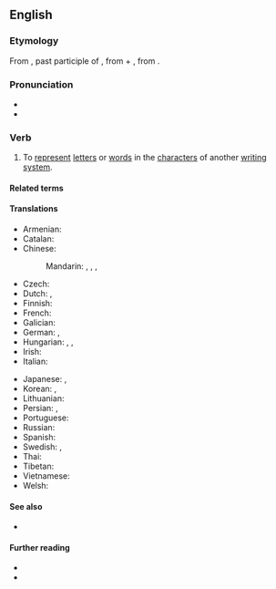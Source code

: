 ==English==

===Etymology===
From {{der|en|la|transliterātum}}, past participle of {{m|la|transliterō}}, from {{m|la|trans|t=across}} + {{m|la|literō}} <!-- If "littera" is the etymon for "litero", this angle bracket is pointing the wrong: -->, from {{m|la|littera|t=letter}}.

===Pronunciation===
* {{IPA|en|/tɹænzˈlɪtəɹeɪt/}}
* {{audio|en|LL-Q1860 (eng)-Vealhurl-transliterate.wav |Audio (Southern England)}}

===Verb===
{{en-verb}}

# {{lb|en|transitive}} To [[represent]] [[letter]]s or [[word]]s in the [[character]]s of another [[writing system]].

====Related terms====
{{col3|en
|{{l|en|transliteration}}
|{{l|en|transliterator}}
|{{l|en|transliteral}}, {{l|en|transliterally}}
}}

====Translations====
{{trans-top|to represent letters or words in the characters of another alphabet or script}}
* Armenian: {{t+|hy|գրադարձել}}
* Catalan: {{t+|ca|transliterar}}
* Chinese:
*: Mandarin: {{t+|cmn|轉寫|alt=（進行）轉寫|sc=Hani}}, {{t+|cmn|转写|alt=（进行）转写|tr=[jìnxíng] zhuǎnxiě|sc=Hani}}, {{t+|cmn|音譯|alt=（進行）音譯|sc=Hani}}, {{t+|cmn|音译|alt=（进行）音译|tr=[jìnxíng] yīnyì|sc=Hani}}
* Czech: {{t|cs|transliterovat}}
* Dutch: {{t+|nl|omschrijven}}, {{t|nl|translitereren}}
* Finnish: {{t+|fi|translitteroida}}
* French: {{t+|fr|translittérer}}
* Galician: {{t+|gl|transliterar}}
* German: {{t+|de|transliterieren}}, {{t+|de|umschreiben}}
* Hungarian: {{t|hu|átbetűz}}, {{t|hu|transzliterál}}, {{t|hu|[[betűnként]]/[[betű]] [[szerint]] [[átír]]}}
* Irish: {{t|ga|traslitrigh}}
* Italian: {{t|it|traslitterare}}
{{trans-mid}}
* Japanese: {{t|ja|字訳|tr=じやくする, jiyaku suru|alt=字訳する|sc=Jpan}}, {{t|ja|書き写す|tr=かきうつす, kakiutsusu|sc=Jpan}}
* Korean: {{t|ko|자역하다}}, {{t+|ko|음역하다}}
* Lithuanian: {{t|lt|transliteruoti}}
* Persian: {{t|fa|حرف‌نویسی کردن|tr=harf-nevisi kardan|sc=fa-Arab}}, {{t|fa|نویسه‌گردانی کردن|tr=nevise-gardâni kardan|sc=fa-Arab}}
* Portuguese: {{t+|pt|transliterar}}
* Russian: {{t+|ru|транслитери́ровать|impf|pf}}
* Spanish: {{t+|es|transliterar}}
* Swedish: {{t|sv|translitterera}}, {{t+|sv|transkribera}}
* Thai: {{t+|th|ทับศัพท์}}
* Tibetan: {{t|bo|ཡིག་གཟུགས་ཕབ་སྒྱུར་བྱས}}
* Vietnamese: {{t+|vi|chuyển tự}}
* Welsh: {{t|cy|trawslythrennu}}
{{trans-bottom}}

====See also====
* {{l|en|transcribe}}

====Further reading====
* {{R:Webster 1913}}
* {{R:Century 1911}}
